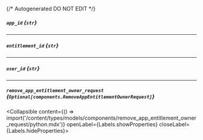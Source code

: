 {/* Autogenerated DO NOT EDIT  */}

##### `app_id` *{`str`}*

---
##### `entitlement_id` *{`str`}*

---
##### `user_id` *{`str`}*

---
##### `remove_app_entitlement_owner_request` *{`Optional[components.RemoveAppEntitlementOwnerRequest]`}*
<Collapsible content={() => import('/content/types/models/components/remove_app_entitlement_owner_request/python.mdx')} openLabel={Labels.showProperties} closeLabel={Labels.hideProperties}>
</Collapsible>


